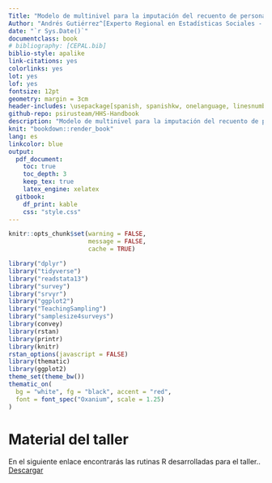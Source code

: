 ```yaml
--- 
Title: "Modelo de multinivel para la imputación del recuento de personas en Censos"
Author: "Andrés Gutiérrez^[Experto Regional en Estadísticas Sociales - Comisión Económica para América Latina y el Caribe (CEPAL) - andres.gutierrez@cepal.org], Stalyn Guerrero^[Consultor - Comisión Económica para América Latina y el Caribe (CEPAL) - guerrerostalyn@gmail.com]"
date: "`r Sys.Date()`"
documentclass: book
# bibliography: [CEPAL.bib]
biblio-style: apalike
link-citations: yes
colorlinks: yes
lot: yes
lof: yes
fontsize: 12pt
geometry: margin = 3cm
header-includes: \usepackage[spanish, spanishkw, onelanguage, linesnumbered]{algorithm2e}
github-repo: psirusteam/HHS-Handbook
description: "Modelo de multinivel para la imputación del recuento de personas en Censos"
knit: "bookdown::render_book"
lang: es
linkcolor: blue
output:
  pdf_document:
    toc: true
    toc_depth: 3
    keep_tex: true
    latex_engine: xelatex
  gitbook:
    df_print: kable
    css: "style.css"
---
```



```r
knitr::opts_chunk$set(warning = FALSE, 
                      message = FALSE,
                      cache = TRUE)

library("dplyr")
library("tidyverse")
library("readstata13") 
library("survey")
library("srvyr")
library("ggplot2")
library("TeachingSampling")
library("samplesize4surveys")
library(convey)
library(rstan)
library(printr)
library(knitr)
rstan_options(javascript = FALSE)
library(thematic)
library(ggplot2) 
theme_set(theme_bw())
thematic_on(
  bg = "white", fg = "black", accent = "red",
  font = font_spec("Oxanium", scale = 1.25)
)
```


# Material del taller {-}

En el siguiente enlace encontrarás las rutinas R desarrolladas para el taller..
[Descargar](https://github.com/psirusteam/2023JAMCensus/tree/main/Recursos/)



